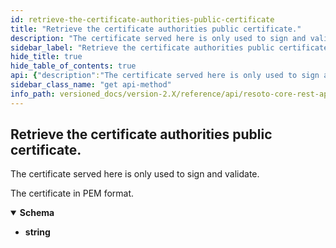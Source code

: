 ```yaml
---
id: retrieve-the-certificate-authorities-public-certificate
title: "Retrieve the certificate authorities public certificate."
description: "The certificate served here is only used to sign and validate."
sidebar_label: "Retrieve the certificate authorities public certificate."
hide_title: true
hide_table_of_contents: true
api: {"description":"The certificate served here is only used to sign and validate.","tags":["certificate"],"responses":{"200":{"description":"The certificate in PEM format.","content":{"application/x-pem-file":{"schema":{"type":"string","example":"-----BEGIN CERTIFICATE-----\nMIIDUjCCAjqgAwIBAgIUEtDMkiSa2FYM5LVhZiPlspro39owDQYJKoZIhvcNAQEL\nBQAweDELMAkGA1UEBhMCVVMxEzARBgNVBAgMCkNhbGlmb3JuaWExFjAUBgNVBAcM\nDVNhbiBGcmFuY2lzY28xHjAcBgNVBAoMFVNvbWUgRW5naW5lZXJpbmcgSW5jLjEc\nMBoGA1UEAwwTQ2xvdWRrZWVwZXIgUm9vdCBDQTAeFw0yMTEyMjIwOTQ1NDJaFw0y\nMjEyMjIwOTQ1NDJaMBsxGTAXBgNVBAMMEHNvbWUuZW5naW5lZXJpbmcwggEiMA0G\nCSqGSIb3DQEBAQUAA4IBDwAwggEKAoIBAQC5VIgOTR95jIxWJZHXUo6FUv4CyDn/\nfZWxZQmFXC8c6SqspRNpXMgZq+riTm+yQ1l/kc2xVpr5S8tVeFGGjzaCcf51DMSx\nj7SaUXP2oDtMi7e9wkfTaoN3z3erVwJl39znKQviEL8G7vYPCn7oDqt1HHry7ctN\ncrEMWYSQXUYe4s++K1q65VyGNBp6AcIrmefoH0pGARZs4MbvR74U44xsj25VFS+W\nM3YSomBv4oB4QkqlcVWOU/Tlx7Tq7ASfkSqEkUigKMx/QKrdeQHxCkEtmjbiHhOk\nVaCYsVbi8pVvE5URNrycvzJXGdimSL8pVZ8M89gUDoxUoiAneSswoRZrAgMBAAGj\nMTAvMA4GA1UdDwEB/wQEAwIFoDAdBgNVHSUEFjAUBggrBgEFBQcDAQYIKwYBBQUH\nAwIwDQYJKoZIhvcNAQELBQADggEBAA70yqOYfYtguJKji+IeIsZflNH2DH6lZ2Xe\nmv5suRbjuKEApSDUL59rpliT1dAcX6+cfKDQjzZ/7VWmp+XZmehGRlhRNWJMzsOz\nXv8/5l0LL59yN4w4FNq2cREcLj35RVYUU7lssNr/RNE9xNMHeqLdC4oW22PUi1lY\niq212G5yQTg31lVmzA9Uzvz+p/A8CG24tSBFbydSIogprmALS+5rnso0bWJ3Owf1\nCVz6Dc9UM4kBWDsb+iTffXwbgSDbG+lJ+9TEndcAzb7Zxs6ghMtv/PKR/tmw+O32\n3da9fAZE2eZoDvssH6LAUcFjtP9SFb8ZOdHJ15l279vzgCvWsvU=\n-----END CERTIFICATE-----\n"}}}}},"method":"get","path":"/ca/cert","servers":[{"url":"https://{host}:{port}","variables":{"host":{"default":"localhost"},"port":{"default":"8900"}}}],"info":{"title":"Resoto Core REST API","version":"V1"},"postman":{"name":"Retrieve the certificate authorities public certificate.","description":{"content":"The certificate served here is only used to sign and validate.","type":"text/plain"},"url":{"path":["ca","cert"],"host":["{{baseUrl}}"],"query":[],"variable":[]},"header":[{"key":"Accept","value":"application/x-pem-file"}],"method":"GET"}}
sidebar_class_name: "get api-method"
info_path: versioned_docs/version-2.X/reference/api/resoto-core-rest-api
---
```



## Retrieve the certificate authorities public certificate.

The certificate served here is only used to sign and validate.

<div><ApiTabs><TabItem label={"200"} value={"200"}><div>

The certificate in PEM format.

</div><div><MimeTabs schemaType={"response"}><TabItem label={"application/x-pem-file"} value={"application/x-pem-file"}><SchemaTabs><TabItem label={"Schema"} value={"Schema"}><details style={{}} data-collapsed={false} open={true}><summary style={{"textAlign":"left"}}><strong>Schema</strong></summary><div style={{"textAlign":"left","marginLeft":"1rem"}}></div><ul style={{"marginLeft":"1rem"}}><li><div><strong>string</strong></div></li></ul></details></TabItem></SchemaTabs></TabItem></MimeTabs></div></TabItem></ApiTabs></div>

